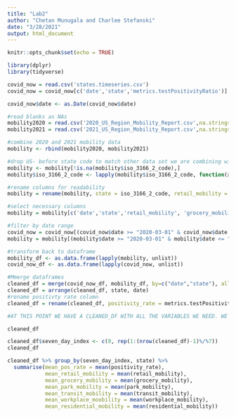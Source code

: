 ```yaml
---
title: "Lab2"
author: "Chetan Munugala and Charlee Stefanski"
date: "3/28/2021"
output: html_document
---
```


```r
knitr::opts_chunk$set(echo = TRUE)
```
```r
library(dplyr)
library(tidyverse)

covid_now = read.csv('states.timeseries.csv')
covid_now = covid_now[c('date','state','metrics.testPositivityRatio')]

covid_now$date <- as.Date(covid_now$date)
```
```r
#read blanks as NAs
mobility2020 = read.csv('2020_US_Region_Mobility_Report.csv',na.strings=c("","NA"))
mobility2021 = read.csv('2021_US_Region_Mobility_Report.csv',na.strings=c("","NA"))

#combine 2020 and 2021 mobility data
mobility <- rbind(mobility2020, mobility2021)

#drop US- before state code to match other data set we are combining with
mobility <- mobility[!is.na(mobility$iso_3166_2_code),]
mobility$iso_3166_2_code <- lapply(mobility$iso_3166_2_code, function(x) gsub("US-", "", x))

#rename columns for readability
mobility = rename(mobility, state = iso_3166_2_code, retail_mobility = retail_and_recreation_percent_change_from_baseline, grocery_mobility = grocery_and_pharmacy_percent_change_from_baseline, park_mobility = parks_percent_change_from_baseline, transit_mobility = transit_stations_percent_change_from_baseline, workplace_mobility = workplaces_percent_change_from_baseline, residential_mobility = residential_percent_change_from_baseline)

#select necessary columns
mobility = mobility[c('date','state','retail_mobility', 'grocery_mobility', 'park_mobility', 'transit_mobility', 'workplace_mobility', 'residential_mobility')]
```
```r
#filter by date range
covid_now = covid_now[(covid_now$date >= "2020-03-01" & covid_now$date <= "2021-03-28"), ]
mobility = mobility[(mobility$date >= "2020-03-01" & mobility$date <= "2021-03-28"), ]
```

```r
#transform back to dataframe
mobility_df <- as.data.frame(lapply(mobility, unlist))
covid_now_df <- as.data.frame(lapply(covid_now, unlist))

#Mmerge dataframes
cleaned_df = merge(covid_now_df, mobility_df, by=c("date","state"), all = TRUE)
cleaned_df = arrange(cleaned_df, state, date)
#rename positivty rate column
cleaned_df = rename(cleaned_df, positivity_rate = metrics.testPositivityRatio)

#AT THIS POINT WE HAVE A CLEANED_DF WITH ALL THE VARIABLES WE NEED. WE HAVE A TOTAL OF 53 DIFFERENT STATES BECAUSE THEY HAVE INCLUDED PUERTO RICO (PR), NORTHERN MARIANAS (MP), AND DISTRICT OF COLUMBIA (DC). 
```

```r
cleaned_df
```
```r
cleaned_df$seven_day_index <- c(0, rep(1:(nrow(cleaned_df)-1)%/%7))
cleaned_df
```



```r
cleaned_df %>% group_by(seven_day_index, state) %>%
  summarise(mean_pos_rate = mean(positivity_rate), 
            mean_retail_mobility = mean(retail_mobility),
            mean_grocery_mobility = mean(grocery_mobility),
            mean_park_mobility = mean(park_mobility),
            mean_transit_mobility = mean(transit_mobility),
            mean_workplace_moobility = mean(workplace_mobility),
            mean_residential_mobility = mean(residential_mobility))
```

